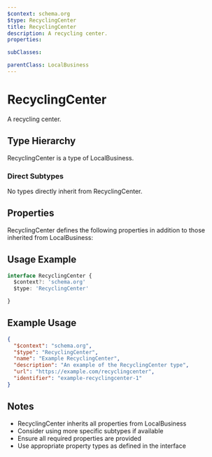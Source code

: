 ```yaml
---
$context: schema.org
$type: RecyclingCenter
title: RecyclingCenter
description: A recycling center.
properties:

subClasses:

parentClass: LocalBusiness
---
```


# RecyclingCenter

A recycling center.

## Type Hierarchy

RecyclingCenter is a type of LocalBusiness.

### Direct Subtypes

No types directly inherit from RecyclingCenter.

## Properties

RecyclingCenter defines the following properties in addition to those inherited from LocalBusiness:



## Usage Example

```typescript
interface RecyclingCenter {
  $context?: 'schema.org'
  $type: 'RecyclingCenter'

}
```

## Example Usage

```json
{
  "$context": "schema.org",
  "$type": "RecyclingCenter",
  "name": "Example RecyclingCenter",
  "description": "An example of the RecyclingCenter type",
  "url": "https://example.com/recyclingcenter",
  "identifier": "example-recyclingcenter-1"
}
```

## Notes

- RecyclingCenter inherits all properties from LocalBusiness
- Consider using more specific subtypes if available
- Ensure all required properties are provided
- Use appropriate property types as defined in the interface
